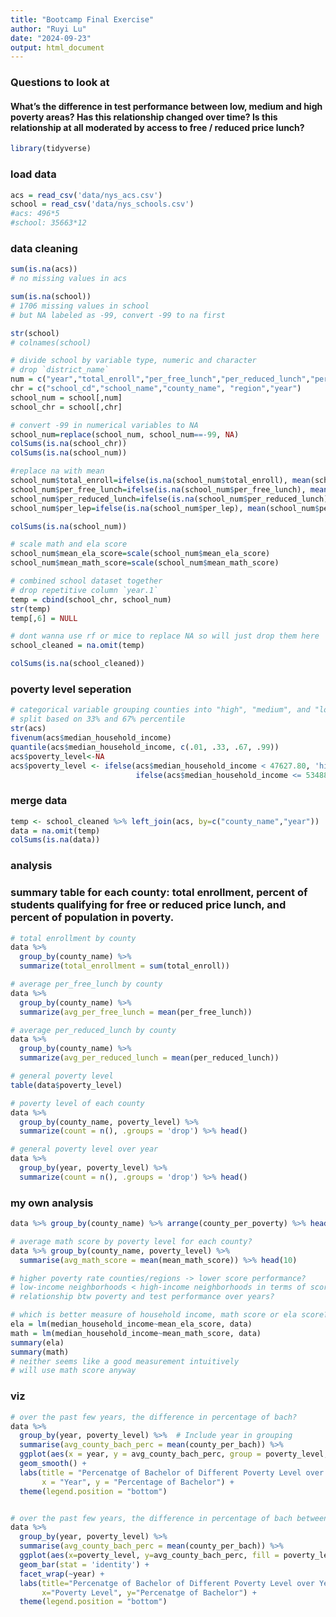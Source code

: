 ```yaml
---
title: "Bootcamp Final Exercise"
author: "Ruyi Lu"
date: "2024-09-23"
output: html_document
---
```


### Questions to look at
#### What's the difference in test performance between low, medium and high poverty areas? Has this relationship changed over time? Is this relationship at all moderated by access to free / reduced price lunch?

```r
library(tidyverse)
```

### load data
```r
acs = read_csv('data/nys_acs.csv')
school = read_csv('data/nys_schools.csv')
#acs: 496*5
#school: 35663*12
```

### data cleaning
```r
sum(is.na(acs))
# no missing values in acs

sum(is.na(school))
# 1706 missing values in school
# but NA labeled as -99, convert -99 to na first

str(school)
# colnames(school)

# divide school by variable type, numeric and character
# drop `district_name`
num = c("year","total_enroll","per_free_lunch","per_reduced_lunch","per_lep","mean_ela_score","mean_math_score")
chr = c("school_cd","school_name","county_name", "region","year")
school_num = school[,num]
school_chr = school[,chr]

# convert -99 in numerical variables to NA
school_num=replace(school_num, school_num==-99, NA)
colSums(is.na(school_chr))
colSums(is.na(school_num))

#replace na with mean
school_num$total_enroll=ifelse(is.na(school_num$total_enroll), mean(school_num$total_enroll, na.rm = TRUE), school_num$total_enroll)
school_num$per_free_lunch=ifelse(is.na(school_num$per_free_lunch), mean(school_num$per_free_lunch, na.rm = TRUE), school_num$per_free_lunch)
school_num$per_reduced_lunch=ifelse(is.na(school_num$per_reduced_lunch), mean(school_num$per_reduced_lunch, na.rm = TRUE), school_num$per_reduced_lunch)
school_num$per_lep=ifelse(is.na(school_num$per_lep), mean(school_num$per_lep, na.rm = TRUE), school_num$per_lep)

colSums(is.na(school_num))

# scale math and ela score
school_num$mean_ela_score=scale(school_num$mean_ela_score)
school_num$mean_math_score=scale(school_num$mean_math_score)

# combined school dataset together
# drop repetitive column `year.1`
temp = cbind(school_chr, school_num)
str(temp)
temp[,6] = NULL

# dont wanna use rf or mice to replace NA so will just drop them here
school_cleaned = na.omit(temp)

colSums(is.na(school_cleaned))
```

### poverty level seperation
```r
# categorical variable grouping counties into "high", "medium", and "low" poverty groups
# split based on 33% and 67% percentile
str(acs)
fivenum(acs$median_household_income)
quantile(acs$median_household_income, c(.01, .33, .67, .99)) 
acs$poverty_level<-NA
acs$poverty_level <- ifelse(acs$median_household_income < 47627.80, 'high',
                            ifelse(acs$median_household_income <= 53488.60, 'medium', 'low'))
```

### merge data
```r
temp <- school_cleaned %>% left_join(acs, by=c("county_name","year"))
data = na.omit(temp)
colSums(is.na(data))
```

### analysis
### summary table for each county: total enrollment, percent of students qualifying for free or reduced price lunch, and percent of population in poverty.
```r
# total enrollment by county
data %>%
  group_by(county_name) %>%
  summarize(total_enrollment = sum(total_enroll))

# average per_free_lunch by county
data %>%
  group_by(county_name) %>%
  summarize(avg_per_free_lunch = mean(per_free_lunch))

# average per_reduced_lunch by county
data %>%
  group_by(county_name) %>%
  summarize(avg_per_reduced_lunch = mean(per_reduced_lunch))

# general poverty level
table(data$poverty_level)

# poverty level of each county
data %>%
  group_by(county_name, poverty_level) %>%
  summarize(count = n(), .groups = 'drop') %>% head()

# general poverty level over year
data %>%
  group_by(year, poverty_level) %>%
  summarize(count = n(), .groups = 'drop') %>% head()

```

### my own analysis
```r
data %>% group_by(county_name) %>% arrange(county_per_poverty) %>% head(10)

# average math score by poverty level for each county?
data %>% group_by(county_name, poverty_level) %>%
  summarise(avg_math_score = mean(mean_math_score)) %>% head(10)

# higher poverty rate counties/regions -> lower score performance?
# low-income neighborhoods < high-income neighborhoods in terms of score and percentage of bach?
# relationship btw poverty and test performance over years?

# which is better measure of household income, math score or ela score?
ela = lm(median_household_income~mean_ela_score, data)
math = lm(median_household_income~mean_math_score, data)
summary(ela)
summary(math)
# neither seems like a good measurement intuitively
# will use math score anyway

```

### viz
```r
# over the past few years, the difference in percentage of bach?
data %>% 
  group_by(year, poverty_level) %>%  # Include year in grouping
  summarise(avg_county_bach_perc = mean(county_per_bach)) %>% 
  ggplot(aes(x = year, y = avg_county_bach_perc, group = poverty_level, color = poverty_level)) + 
  geom_smooth() + 
  labs(title = "Percenatge of Bachelor of Different Poverty Level over Year",
       x = "Year", y = "Percentage of Bachelor") + 
  theme(legend.position = "bottom")


# over the past few years, the difference in percentage of bach between low, medium and high poverty areas?
data %>% 
  group_by(year, poverty_level) %>%
  summarise(avg_county_bach_perc = mean(county_per_bach)) %>%
  ggplot(aes(x=poverty_level, y=avg_county_bach_perc, fill = poverty_level)) +
  geom_bar(stat = 'identity') + 
  facet_wrap(~year) + 
  labs(title="Percenatge of Bachelor of Different Poverty Level over Year",
       x="Poverty Level", y="Percenatge of Bachelor") + 
  theme(legend.position = "bottom")


```

